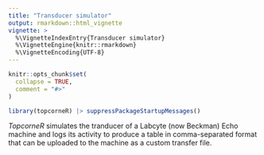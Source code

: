 ```yaml
---
title: "Transducer simulator"
output: rmarkdown::html_vignette
vignette: >
  %\VignetteIndexEntry{Transducer simulator}
  %\VignetteEngine{knitr::rmarkdown}
  %\VignetteEncoding{UTF-8}
---
```


```r
knitr::opts_chunk$set(
  collapse = TRUE,
  comment = "#>"
)
```

```r
library(topcorneR) |> suppressPackageStartupMessages()
```

_TopcorneR_ simulates the tranducer of a Labcyte (now Beckman) Echo machine and
logs its activity to produce a table in comma-separated format that can be
uploaded to the machine as a custom transfer file.
